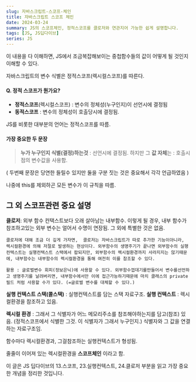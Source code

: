 ```yaml
---
slug: 자바스크립트-스코프-체인
title: 자바스크립트 스코프 체인
date: 2024-03-24
summary: JS의 스코프체인, 정적스코프를 클로저와 연관지어 가능한 쉽게 설명합니다.
tags: [JS, JS딥다이브]
series: JS
---
```


이 내용을 다 이해하면, JS에서 조금복잡해보이는 중첩함수들의 값이 어떻게 될 것인지 이해할 수 있다.

자바스크립트의 변수 식별은 정적스코프(렉시컬스코프)를 따른다.

#### Q. 정적 스코프가 뭔가요?

- **정적스코프**(렉시컬스코프) : 변수의 정체성(누구인지)이 선언시에 결정됨
- **동적스코프** : 변수의 정체성이 호출당시에 결정됨.

JS를 비롯한 대부분의 언어는 정적스코프를 따름.

#### 가장 중요한 두 문장

> **누가 누구인지 식별(결정)하는것** : 선언시에 결정됨.
> 하지만 그 **값 자체**는 : 호출시점의 변수값을 사용함.

( 두번째 문장은 당연한 들릴수 있지만 둘을 구분 짓는 것은 중요해서 각각 언급하였음 )

나중에 this를 제외하곤 모든 변수가 이 규칙을 따름.

## 그 외 스코프관련 중요 설명

**클로저**: 외부 함수 컨택스트보다 오래 살아남는 내부함수.
이렇게 될 경우, 내부 함수가 참조하고있는 외부 변수는 얼어서 수명이 연장됨.
그 외에 특별한 것은 없음.

`클로저에 대해 조금 더 깊게 가자면, 
클로저는 자바스크립트가 따로 추가한 기능이아니라,
렉시컬환경에 의해 저절로 발생하는 현상이다.
외부함수의 생명주기가 끝나면 외부함수의 실행컨텍스트는 실행컨텍스트 스택에서 팝되지만, 외부함수의 렉시컬환경까지 사라지지는 않기때문에, 내부함수는 내부함수의 렉시컬환경을 통해 여전히 이를 참조할 수 있다.`

`활용 : 글로벌변수 회피(정보은닉)에 사용할 수 있다.
외부함수껍데기를만들어서 변수를선언하고 생명주기를 날려버리면,
내부함수에서만 이에 접근가능하기때문에 마치 클래스의 private 필드 처럼 사용할 수가 있다. (=글로벌 변수를 대체할 수 있다.)
`

**실행 컨텍스트 스택(콜스택)** : 실행컨텍스트를 담는 스택 자료구조.
**실행 컨텍스트** : 렉시컬환경을 참조하고 있음.

**렉시컬 환경** : 그래서 그 식별자가 어느 메모리주소를 참조해야하는지를 담고(참조) 있음. (정적스코프에서 식별한 그것. 이 식별자가 그래서 누구인지.) 식별자와 그 값을 연결하는 자료구조임.

함수마다 렉시컬환경과, 그걸참조하는 실행컨텍스트가 형성됨.

줄줄이 이어져 있는 렉시컬환경을 **스코프체인** 이라고 함.

이 글은 JS 딥다이브의 13.스코프, 23.실행컨텍스트, 24.클로저 부분을 읽고
가장 중요한 개념을 정리한 것입니다.
